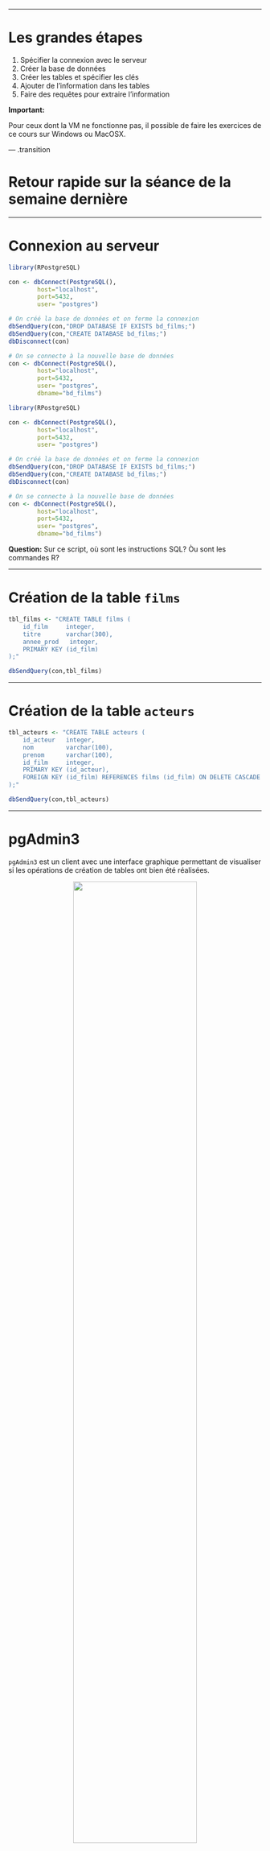 
---

# Les grandes étapes

1. Spécifier la connexion avec le serveur
2. Créer la base de données
3. Créer les tables et spécifier les clés
4. Ajouter de l'information dans les tables
5. Faire des requêtes pour extraire l'information

**Important:**

Pour ceux dont la VM ne fonctionne pas, il possible de faire les exercices de ce cours sur Windows ou MacOSX.


--- .transition

# Retour rapide sur la séance de la semaine dernière

---

# Connexion au serveur


```r
library(RPostgreSQL)

con <- dbConnect(PostgreSQL(),
        host="localhost",
        port=5432,
        user= "postgres")

# On créé la base de données et on ferme la connexion
dbSendQuery(con,"DROP DATABASE IF EXISTS bd_films;")
dbSendQuery(con,"CREATE DATABASE bd_films;")
dbDisconnect(con)

# On se connecte à la nouvelle base de données
con <- dbConnect(PostgreSQL(),
        host="localhost",
        port=5432,
        user= "postgres",
        dbname="bd_films")
```

```r
library(RPostgreSQL)

con <- dbConnect(PostgreSQL(),
        host="localhost",
        port=5432,
        user= "postgres")

# On créé la base de données et on ferme la connexion
dbSendQuery(con,"DROP DATABASE IF EXISTS bd_films;")
dbSendQuery(con,"CREATE DATABASE bd_films;")
dbDisconnect(con)

# On se connecte à la nouvelle base de données
con <- dbConnect(PostgreSQL(),
        host="localhost",
        port=5432,
        user= "postgres",
        dbname="bd_films")
```

**Question:** Sur ce script, où sont les instructions SQL? Òu sont les commandes R?

---

# Création de la table `films`

```r
tbl_films <- "CREATE TABLE films (
    id_film     integer,
    titre       varchar(300),
    annee_prod   integer,
    PRIMARY KEY (id_film)
);"

dbSendQuery(con,tbl_films)
```

---

# Création de la table `acteurs`


```r
tbl_acteurs <- "CREATE TABLE acteurs (
    id_acteur   integer,
    nom         varchar(100),
    prenom      varchar(100),
    id_film     integer,
    PRIMARY KEY (id_acteur),
    FOREIGN KEY (id_film) REFERENCES films (id_film) ON DELETE CASCADE
);"

dbSendQuery(con,tbl_acteurs)
```

---

# pgAdmin3

`pgAdmin3` est un client avec une interface graphique permettant de visualiser si les opérations de création de tables ont bien été réalisées.

<div style='text-align:center;margin-top:10px;'>
  <img src="assets/img/pgadmin_table.png" width="70%"></img>
</div>


--- .transition

# Ajouter de l'information dans les tables

---

# SQL - `INSERT`

On veut maintenant insérer des données dans les tables `acteurs` et `films`.

## L'instruction `INSERT` permet d'insérer une ligne à la fois:

```sql
INSERT INTO films(id_film,titre,annee_prod) VALUES (1,'la vie est belle',1997);
INSERT INTO acteurs(id_acteur,prenom,nom,id_film) VALUES(1,'Nicoletta','Braschi',1);
INSERT INTO acteurs(id_acteur,prenom,nom,id_film) VALUES(2,'Roberto','Benigni',1);
```

---

# SQL - `COPY ... FROM`

L'instruction SQL `COPY ... FROM` permet d'insérer plusieurs lignes à la fois:

```sql
COPY films FROM '/Users/SteveVissault/Documents/Git/BIO500/cours4/pres/assets/donnees/bd_beacon/bd_films.csv'
WITH FORMAT CSV HEADER DELIMITER ';';
```

Documentation: [http://docs.postgresql.fr/9.5/sql-copy.html](http://docs.postgresql.fr/9.5/sql-copy.html)

---

# RPostgreSQL - `dbWriteTable`

La librairie RPostgreSQL peut nous aider plus facilement à accomplir cette tâche:

```r
# Lecture des fichiers CSV
bd_films <- read.csv2(file='./assets/donnees/bd_beacon/bd_films.csv')
bd_acteurs <- read.csv2(file='./assets/donnees/bd_beacon/bd_acteurs.csv')

# Injection des enregistrements dans la BD
dbWriteTable(con,append=TRUE,name="films",value=bd_films, row.names=FALSE)
dbWriteTable(con,append=TRUE,name="acteurs",value=bd_acteurs, row.names=FALSE)
```

---

# Exercice 1 (10-15 minutes)

Ce premier exercice est important pour la suite de la séance.  

1. Recréer la base de données `bd_films` avec ses deux tables `films` et `acteurs`
2. Insérer les données [bd_acteurs.csv](./assets/donnees/bd_beacon/bd_acteurs.csv) et [bd_films.csv](./assets/donnees/bd_beacon/bd_films.csv) dans les deux tables à l'aide de la commande R `dbWriteTable()`


---

# pgAdmin3

Il est également possible d'insérer des données à partir du logiciel `pgAdmin3`.
